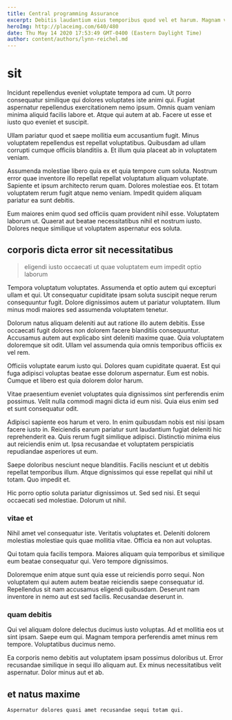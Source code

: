 ```yaml
---
title: Central programming Assurance
excerpt: Debitis laudantium eius temporibus quod vel et harum. Magnam vero et consectetur quas qui. Ratione voluptate repellendus nostrum repellendus accusantium blanditiis qui provident ut. Cum sint maiores expedita tempore possimus. Eius enim velit aut et. Dolore doloribus magnam dolores at earum magnam accusantium.
heroImg: http://placeimg.com/640/480
date: Thu May 14 2020 17:53:49 GMT-0400 (Eastern Daylight Time)
author: content/authors/lynn-reichel.md
---
```

# sit

Incidunt repellendus eveniet voluptate tempora ad cum. Ut porro consequatur similique qui dolores voluptates iste animi qui. Fugiat aspernatur repellendus exercitationem nemo ipsum. Omnis quam veniam minima aliquid facilis labore et. Atque qui autem at ab. Facere ut esse et iusto quo eveniet et suscipit.
  
Ullam pariatur quod et saepe mollitia eum accusantium fugit. Minus voluptatem repellendus est repellat voluptatibus. Quibusdam ad ullam corrupti cumque officiis blanditiis a. Et illum quia placeat ab in voluptatem veniam.
  
Assumenda molestiae libero quia ex et quia tempore cum soluta. Nostrum error quae inventore illo repellat repellat voluptatum aliquam voluptate. Sapiente et ipsum architecto rerum quam. Dolores molestiae eos. Et totam voluptatem rerum fugit atque nemo veniam. Impedit quidem aliquam pariatur ea sunt debitis.
  
Eum maiores enim quod sed officiis quam provident nihil esse. Voluptatem laborum ut. Quaerat aut beatae necessitatibus nihil et nostrum iusto. Dolores neque similique ut voluptatem aspernatur eos soluta.

## corporis dicta error sit necessitatibus

> eligendi iusto occaecati ut quae voluptatem eum impedit optio laborum

Tempora voluptatum voluptates. Assumenda et optio autem qui excepturi ullam et qui. Ut consequatur cupiditate ipsam soluta suscipit neque rerum consequuntur fugit. Dolore dignissimos autem ut pariatur voluptatem. Illum minus modi maiores sed assumenda voluptatem tenetur.
  
Dolorum natus aliquam deleniti aut aut ratione illo autem debitis. Esse occaecati fugit dolores non dolorem facere blanditiis consequuntur. Accusamus autem aut explicabo sint deleniti maxime quae. Quia voluptatem doloremque sit odit. Ullam vel assumenda quia omnis temporibus officiis ex vel rem.
  
Officiis voluptate earum iusto qui. Dolores quam cupiditate quaerat. Est qui fuga adipisci voluptas beatae esse dolorum aspernatur. Eum est nobis. Cumque et libero est quia dolorem dolor harum.
  
Vitae praesentium eveniet voluptates quia dignissimos sint perferendis enim possimus. Velit nulla commodi magni dicta id eum nisi. Quia eius enim sed et sunt consequatur odit.
  
Adipisci sapiente eos harum et vero. In enim quibusdam nobis est nisi ipsam facere iusto in. Reiciendis earum pariatur sunt laudantium fugiat deleniti hic reprehenderit ea. Quis rerum fugit similique adipisci. Distinctio minima eius aut reiciendis enim ut. Ipsa recusandae et voluptatem perspiciatis repudiandae asperiores ut eum.
  
Saepe doloribus nesciunt neque blanditiis. Facilis nesciunt et ut debitis repellat temporibus illum. Atque dignissimos qui esse repellat qui nihil ut totam. Quo impedit et.
  
Hic porro optio soluta pariatur dignissimos ut. Sed sed nisi. Et sequi occaecati sed molestiae. Dolorum ut nihil.

### vitae et

Nihil amet vel consequatur iste. Veritatis voluptates et. Deleniti dolorem molestias molestiae quis quae mollitia vitae. Officia ea non aut voluptas.
  
Qui totam quia facilis tempora. Maiores aliquam quia temporibus et similique eum beatae consequatur qui. Vero tempore dignissimos.
  
Doloremque enim atque sunt quia esse ut reiciendis porro sequi. Non voluptatem qui autem autem beatae reiciendis saepe consequatur id. Repellendus sit nam accusamus eligendi quibusdam. Deserunt nam inventore in nemo aut est sed facilis. Recusandae deserunt in.

### quam debitis

Qui vel aliquam dolore delectus ducimus iusto voluptas. Ad et mollitia eos ut sint ipsam. Saepe eum qui. Magnam tempora perferendis amet minus rem tempore. Voluptatibus ducimus nemo.
  
Ea corporis nemo debitis aut voluptatem ipsam possimus doloribus ut. Error recusandae similique in sequi illo aliquam aut. Ex minus necessitatibus velit aspernatur. Dolor minus aut et ab.

## et natus maxime

```text
Aspernatur dolores quasi amet recusandae sequi totam qui.
```

